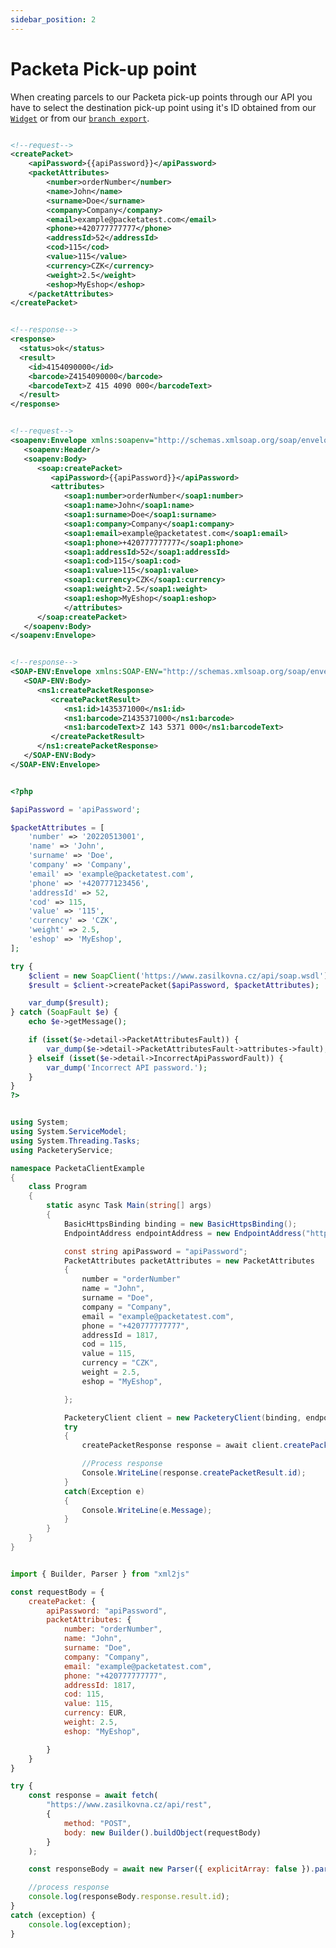 ```yaml
---
sidebar_position: 2
---
```



# Packeta Pick-up point

When creating parcels to our Packeta pick-up points through our API you have to select the destination pick-up point using
it's ID obtained from our [`Widget`](../pick-up-point-selection/widget) or from our
[`branch export`](../pick-up-point-selection/branch-export-v5).

<Tabs>
<TabItem value="rest" label="REST">

```xml

<!--request-->
<createPacket>
    <apiPassword>{{apiPassword}}</apiPassword>
    <packetAttributes>
        <number>orderNumber</number>
        <name>John</name>
        <surname>Doe</surname>
        <company>Company</company>
        <email>example@packetatest.com</email>
        <phone>+420777777777</phone>
        <addressId>52</addressId>
        <cod>115</cod>
        <value>115</value>
        <currency>CZK</currency>
        <weight>2.5</weight>
        <eshop>MyEshop</eshop>
    </packetAttributes>
</createPacket>


<!--response-->
<response>
  <status>ok</status>
  <result>
    <id>4154090000</id>
    <barcode>Z4154090000</barcode>
    <barcodeText>Z 415 4090 000</barcodeText>
  </result>
</response>


```

</TabItem>
<TabItem value="soap" label="SOAP">

```xml

<!--request-->
<soapenv:Envelope xmlns:soapenv="http://schemas.xmlsoap.org/soap/envelope/" xmlns:soap="http://www.zasilkovna.cz/api/soap.wsdl2" xmlns:soap1="http://www.zasilkovna.cz/api/soap.wsdl">
   <soapenv:Header/>
   <soapenv:Body>
      <soap:createPacket>
         <apiPassword>{{apiPassword}}</apiPassword>
         <attributes>            
            <soap1:number>orderNumber</soap1:number>
            <soap1:name>John</soap1:name>
            <soap1:surname>Doe</soap1:surname>
            <soap1:company>Company</soap1:company>
            <soap1:email>example@packetatest.com</soap1:email>
            <soap1:phone>+420777777777</soap1:phone>
            <soap1:addressId>52</soap1:addressId>
            <soap1:cod>115</soap1:cod>
            <soap1:value>115</soap1:value>
            <soap1:currency>CZK</soap1:currency>
            <soap1:weight>2.5</soap1:weight>
            <soap1:eshop>MyEshop</soap1:eshop>
            </attributes>
      </soap:createPacket>
   </soapenv:Body>
</soapenv:Envelope>


<!--response-->
<SOAP-ENV:Envelope xmlns:SOAP-ENV="http://schemas.xmlsoap.org/soap/envelope/" xmlns:ns1="http://www.zasilkovna.cz/api/soap.wsdl">
   <SOAP-ENV:Body>
      <ns1:createPacketResponse>
         <createPacketResult>
            <ns1:id>1435371000</ns1:id>
            <ns1:barcode>Z1435371000</ns1:barcode>
            <ns1:barcodeText>Z 143 5371 000</ns1:barcodeText>
         </createPacketResult>
      </ns1:createPacketResponse>
   </SOAP-ENV:Body>
</SOAP-ENV:Envelope>


```

</TabItem>
<TabItem value="php" label="PHP">

```php

<?php

$apiPassword = 'apiPassword';

$packetAttributes = [
    'number' => '20220513001',
    'name' => 'John',
    'surname' => 'Doe',
    'company' => 'Company',
    'email' => 'example@packetatest.com',
    'phone' => '+420777123456',
    'addressId' => 52,
    'cod' => 115,
    'value' => '115',
    'currency' => 'CZK',
    'weight' => 2.5,
    'eshop' => 'MyEshop',
];

try {
    $client = new SoapClient('https://www.zasilkovna.cz/api/soap.wsdl');
    $result = $client->createPacket($apiPassword, $packetAttributes);

    var_dump($result);
} catch (SoapFault $e) {
    echo $e->getMessage();

    if (isset($e->detail->PacketAttributesFault)) {
        var_dump($e->detail->PacketAttributesFault->attributes->fault);
    } elseif (isset($e->detail->IncorrectApiPasswordFault)) {
        var_dump('Incorrect API password.');
    }
}
?>


```

</TabItem>
<TabItem value="csharp" label="C#">

```csharp

using System;
using System.ServiceModel;
using System.Threading.Tasks;
using PacketeryService;

namespace PacketaClientExample
{
    class Program
    {
        static async Task Main(string[] args)
        {
            BasicHttpsBinding binding = new BasicHttpsBinding();
            EndpointAddress endpointAddress = new EndpointAddress("https://www.zasilkovna.cz/api/soap");

            const string apiPassword = "apiPassword";
            PacketAttributes packetAttributes = new PacketAttributes
            {
                number = "orderNumber"
                name = "John",
                surname = "Doe",
                company = "Company",
                email = "example@packetatest.com",
                phone = "+420777777777",
                addressId = 1817,
                cod = 115,
                value = 115,
                currency = "CZK",
                weight = 2.5,
                eshop = "MyEshop",

            };

            PacketeryClient client = new PacketeryClient(binding, endpointAddress);
            try
            {
                createPacketResponse response = await client.createPacketAsync(new createPacketRequest(apiPassword, packetAttributes));

                //Process response
                Console.WriteLine(response.createPacketResult.id);
            }
            catch(Exception e)
            {
                Console.WriteLine(e.Message);
            }      
        }
    }
}


```

</TabItem>
<TabItem value="js" label="Node.js">

```js

import { Builder, Parser } from "xml2js"

const requestBody = {
    createPacket: {
        apiPassword: "apiPassword",
        packetAttributes: {
            number: "orderNumber",
            name: "John",
            surname: "Doe",
            company: "Company",
            email: "example@packetatest.com",
            phone: "+420777777777",
            addressId: 1817,
            cod: 115,
            value: 115,
            currency: EUR,
            weight: 2.5,
            eshop: "MyEshop",

        }
    }
}

try {
    const response = await fetch(
        "https://www.zasilkovna.cz/api/rest",
        {
            method: "POST",
            body: new Builder().buildObject(requestBody)
        }
    );

    const responseBody = await new Parser({ explicitArray: false }).parseStringPromise(await response.text());

    //process response
    console.log(responseBody.response.result.id);
}
catch (exception) {
    console.log(exception);
}


```

</TabItem>
</Tabs>